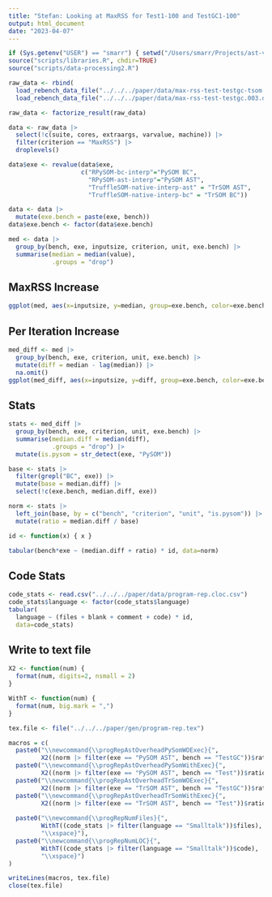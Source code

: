 ```yaml
---
title: "Stefan: Looking at MaxRSS for Test1-100 and TestGC1-100"
output: html_document
date: "2023-04-07"
---
```


```r
if (Sys.getenv("USER") == "smarr") { setwd("/Users/smarr/Projects/ast-vs-bc-interp/are-we-fast-yet/report/bc-vs-ast") } else { setwd("/home/octavel/PhD/papers/ast-vs-bc-interp/are-we-fast-yet/report/bc-vs-ast") }
source("scripts/libraries.R", chdir=TRUE)
source("scripts/data-processing2.R")

raw_data <- rbind(
  load_rebench_data_file("../../../paper/data/max-rss-test-testgc-tsom.002.data.bz2"),
  load_rebench_data_file("../../../paper/data/max-rss-test-testgc.003.data.bz2"))

raw_data <- factorize_result(raw_data)

data <- raw_data |>
  select(!c(suite, cores, extraargs, varvalue, machine)) |>
  filter(criterion == "MaxRSS") |>
  droplevels()

data$exe <- revalue(data$exe,
                    c("RPySOM-bc-interp"="PySOM BC",
                      "RPySOM-ast-interp"="PySOM AST",
                      "TruffleSOM-native-interp-ast" = "TrSOM AST",
                      "TruffleSOM-native-interp-bc" = "TrSOM BC"))

data <- data |>
  mutate(exe.bench = paste(exe, bench))
data$exe.bench <- factor(data$exe.bench)

med <- data |>
  group_by(bench, exe, inputsize, criterion, unit, exe.bench) |>
  summarise(median = median(value),
            .groups = "drop")
```

## MaxRSS Increase


```r
ggplot(med, aes(x=inputsize, y=median, group=exe.bench, color=exe.bench)) + geom_line()
```

## Per Iteration Increase

```r
med_diff <- med |>
  group_by(bench, exe, criterion, unit, exe.bench) |>
  mutate(diff = median - lag(median)) |>
  na.omit()
ggplot(med_diff, aes(x=inputsize, y=diff, group=exe.bench, color=exe.bench)) + geom_line()
```

## Stats

```r
stats <- med_diff |>
  group_by(bench, exe, criterion, unit, exe.bench) |>
  summarise(median.diff = median(diff),
            .groups = "drop") |>
  mutate(is.pysom = str_detect(exe, "PySOM"))

base <- stats |>
  filter(grepl("BC", exe)) |>
  mutate(base = median.diff) |>
  select(!c(exe.bench, median.diff, exe))

norm <- stats |>
  left_join(base, by = c("bench", "criterion", "unit", "is.pysom")) |>
  mutate(ratio = median.diff / base)

id <- function(x) { x }

tabular(bench*exe ~ (median.diff + ratio) * id, data=norm)
```
## Code Stats

```r
code_stats <- read.csv("../../../paper/data/program-rep.cloc.csv")
code_stats$language <- factor(code_stats$language)
tabular(
  language ~ (files + blank + comment + code) * id,
  data=code_stats)
```


## Write to text file

```r
X2 <- function(num) {
  format(num, digits=2, nsmall = 2)
}

WithT <- function(num) {
  format(num, big.mark = ",")
}

tex.file <- file("../../../paper/gen/program-rep.tex")

macros = c(
  paste0("\\newcommand{\\progRepAstOverheadPySomWOExec}{",
         X2((norm |> filter(exe == "PySOM AST", bench == "TestGC"))$ratio), "\\xspace}"),
  paste0("\\newcommand{\\progRepAstOverheadPySomWithExec}{",
         X2((norm |> filter(exe == "PySOM AST", bench == "Test"))$ratio), "\\xspace}"),
  paste0("\\newcommand{\\progRepAstOverheadTrSomWOExec}{",
         X2((norm |> filter(exe == "TrSOM AST", bench == "TestGC"))$ratio), "\\xspace}"),
  paste0("\\newcommand{\\progRepAstOverheadTrSomWithExec}{",
         X2((norm |> filter(exe == "TrSOM AST", bench == "Test"))$ratio), "\\xspace}"),
  
  paste0("\\newcommand{\\progRepNumFiles}{",
         WithT((code_stats |> filter(language == "Smalltalk"))$files),
         "\\xspace}"),
  paste0("\\newcommand{\\progRepNumLOC}{",
         WithT((code_stats |> filter(language == "Smalltalk"))$code),
         "\\xspace}")
)

writeLines(macros, tex.file)
close(tex.file)
```


